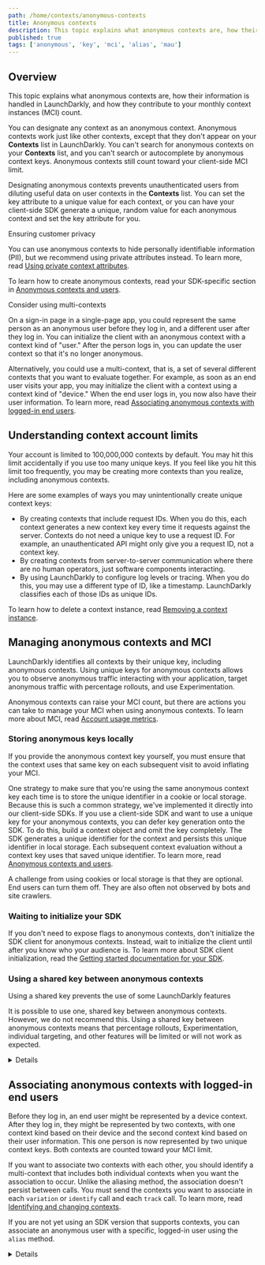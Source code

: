 ```yaml
---
path: /home/contexts/anonymous-contexts
title: Anonymous contexts
description: This topic explains what anonymous contexts are, how their information is handled in LaunchDarkly, and how they contribute to your monthly context instances (MCI) count.
published: true
tags: ['anonymous', 'key', 'mci', 'alias', 'mau']
---
```


## Overview

This topic explains what anonymous contexts are, how their information is handled in LaunchDarkly, and how they contribute to your monthly context instances (MCI) count.

You can designate any context as an anonymous context. Anonymous contexts work just like other contexts, except that they don't appear on your **Contexts** list in LaunchDarkly. You can't search for anonymous contexts on your **Contexts** list, and you can't search or autocomplete by anonymous context keys. Anonymous contexts still count toward your client-side MCI limit.

Designating anonymous contexts prevents unauthenticated users from diluting useful data on user contexts in the **Contexts** list. You can set the key attribute to a unique value for each context, or you can have your client-side SDK generate a unique, random value for each anonymous context and set the key attribute for you.

<Callout intent="info">
<CalloutTitle>Ensuring customer privacy</CalloutTitle>
<CalloutDescription>

You can use anonymous contexts to hide personally identifiable information (PII), but we recommend using private attributes instead. To learn more, read [Using private context attributes](/home/contexts/attributes#using-private-context-attributes).

</CalloutDescription>
</Callout>

To learn how to create anonymous contexts, read your SDK-specific section in [Anonymous contexts and users](/sdk/features/anonymous).

<Callout intent="info">
<CalloutTitle>Consider using multi-contexts</CalloutTitle>
<CalloutDescription>

On a sign-in page in a single-page app, you could represent the same person as an anonymous user before they log in, and a different user after they log in. You can initialize the client with an anonymous context with a context kind of "user." After the person logs in, you can update the user context so that it's no longer anonymous.

Alternatively, you could use a multi-context, that is, a set of several different contexts that you want to evaluate together. For example, as soon as an end user visits your app, you may initialize the client with a context using a context kind of "device." When the end user logs in, you now also have their user information. To learn more, read [Associating anonymous contexts with logged-in end users](#associating-anonymous-contexts-with-logged-in-end-users).

</CalloutDescription>
</Callout>

## Understanding context account limits

Your account is limited to 100,000,000 contexts by default. You may hit this limit accidentally if you use too many unique keys. If you feel like you hit this limit too frequently, you may be creating more contexts than you realize, including anonymous contexts.

Here are some examples of ways you may unintentionally create unique context keys:

* By creating contexts that include request IDs. When you do this, each context generates a new context key every time it requests against the server. Contexts do not need a unique key to use a request ID. For example, an unauthenticated API might only give you a request ID, not a context key.
* By creating contexts from server-to-server communication where there are no human operators, just software components interacting.
* By using LaunchDarkly to configure log levels or tracing. When you do this, you may use a different type of ID, like a timestamp. LaunchDarkly classifies each of those IDs as unique IDs.

To learn how to delete a context instance, read [Removing a context instance](/home/contexts/contexts-list#removing-a-context-instance).

## Managing anonymous contexts and MCI

LaunchDarkly identifies all contexts by their unique key, including anonymous contexts. Using unique keys for anonymous contexts allows you to observe anonymous traffic interacting with your application, target anonymous traffic with percentage rollouts, and use Experimentation.

Anonymous contexts can raise your MCI count, but there are actions you can take to manage your MCI when using anonymous contexts. To learn more about MCI, read [Account usage metrics](/home/billing/usage-metrics).

### Storing anonymous keys locally

If you provide the anonymous context key yourself, you must ensure that the context uses that same key on each subsequent visit to avoid inflating your MCI.

One strategy to make sure that you're using the same anonymous context key each time is to store the unique identifier in a cookie or local storage. Because this is such a common strategy, we've implemented it directly into our client-side SDKs. If you use a client-side SDK and want to use a unique key for your anonymous contexts, you can defer key generation onto the SDK. To do this, build a context object and omit the key completely. The SDK generates a unique identifier for the context and persists this unique identifier in local storage. Each subsequent context evaluation without a context key uses that saved unique identifier. To learn more, read [Anonymous contexts and users](/sdk/features/anonymous).

A challenge from using cookies or local storage is that they are optional. End users can turn them off. They are also often not observed by bots and site crawlers.

### Waiting to initialize your SDK

If you don't need to expose flags to anonymous contexts, don't initialize the SDK client for anonymous contexts. Instead, wait to initialize the client until after you know who your audience is. To learn more about SDK client initialization, read the [Getting started documentation for your SDK](/sdk).

### Using a shared key between anonymous contexts

<Callout intent="alert">
<CalloutTitle>Using a shared key prevents the use of some LaunchDarkly features</CalloutTitle>
<CalloutDescription>

It is possible to use one, shared key between anonymous contexts. However, we do not recommend this. Using a shared key between anonymous contexts means that percentage rollouts, Experimentation, individual targeting, and other features will be limited or will not work as expected.

</CalloutDescription>
</Callout>

<Details summary="Click to expand details on using a shared key">

To use a shared context key, set the key attribute to the same value for each of your anonymous contexts. Because the context key is the same, all anonymous single contexts will count as a single context instance toward your client-side MCI limit. Anonymous multi-contexts may count as more than one MCI.

However, using a shared key means that some LaunchDarkly features will not work as expected. 

These features are affected when you use a shared key between anonymous contexts:
- **Individual targeting:** You cannot individually target anonymous contexts if they share the same key. To learn more, read [Individual targeting](/home/flags/individual-targeting).
- **Percentage rollouts:** If you are targeting anonymous contexts in percentage rollouts, you must assign variations by a unique attribute other than the key. Otherwise, all anonymous contexts will be served the same variation, and the feature may be rolled out to a much larger percentage of contexts than you intend. To learn more about variation assignments by attribute, read [Understanding percentage rollout logic](/home/flags/rollouts#understanding-percentage-rollout-logic).
- **Experimentation:** If you target anonymous contexts with a shared key within an experiment, a disproportionately large number of contexts will receive the same variation and your experiment results will be unreliable. To learn more about audience allocation for an experiment, read [Allocating experiment audiences](/home/creating-experiments/allocation).

</Details>

## Associating anonymous contexts with logged-in end users

Before they log in, an end user might be represented by a device context. After they log in, they might be represented by two contexts, with one context kind based on their device and the second context kind based on their user information. This one person is now represented by two unique context keys. Both contexts are counted toward your MCI limit.

If you want to associate two contexts with each other, you should identify a multi-context that includes both individual contexts when you want the association to occur. Unlike the aliasing method, the association doesn't persist between calls. You must send the contexts you want to associate in each `variation` or `identify` call and each `track` call. To learn more, read [Identifying and changing contexts](/sdk/features/identify).

If you are not yet using an SDK version that supports contexts, you can associate an anonymous user with a specific, logged-in user using the `alias` method.

<Details summary="Click to expand details on the deprecated alias method">

<Callout intent="info">
<CalloutTitle>This feature is not available in all SDKs</CalloutTitle>
<CalloutDescription>

This section explains aliasing users, which is a deprecated feature for LaunchDarkly SDKs that have been updated to use contexts. For a list of SDKs that still support this feature, read [Aliasing users](/sdk/features/aliasing-users).

</CalloutDescription>
</Callout>

In some cases, one person can be represented by multiple users in LaunchDarkly. If LaunchDarkly registers a person as an anonymous user, and that person later logs in to the application, LaunchDarkly registers them again as a logged-in user. This one person is now represented by two unique user keys. Both users are counted toward your MCI limit.

You can associate these two user keys by configuring your SDK to send `alias` events. `Alias` events connect two user keys and register them as one event-sending entity.

If you use Data Export or Experimentation, `alias` events are useful because they make the data represented in destinations and experiment results easier to understand. `Alias` events enable Data Export destinations to correlate the two user keys referring to the same underlying user. They also enable experiments to recognize when impressions and conversions occurred for a user, even if the user key changed between the two events.

To learn more about configuring your SDK to send `alias` events, read [Aliasing users](/sdk/features/aliasing-users).

<Callout intent="alert">
<CalloutTitle>mParticle events require additional configuration</CalloutTitle>
<CalloutDescription>

If you use mParticle as a Data Export destination, you must configure it to receive <code>alias</code> events in the LaunchDarkly UI. mParticle requires this additional configuration step to register events correctly.<br/><br/>

To learn more, read [mParticle](/home/data-export/mparticle).

</CalloutDescription>
</Callout>
</Details>
